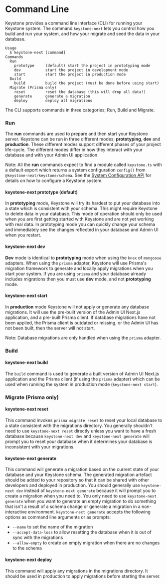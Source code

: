 
# Command Line

Keystone provides a command line interface (CLI) for running your Keystone system.
The command `keystone-next` lets you control how you build and run your system, and how your migrate and seed the data in your database.

```
Usage
  $ keystone-next [command]
Commands
  Run
    prototype     (default) start the project in prototyping mode
    dev           start the project in development mode
    start         start the project in production mode
  Build
    build         build the project (must be done before using start)
  Migrate (Prisma only)
    reset         reset the database (this will drop all data!)
    generate      generate a migration
    deploy        deploy all migrations
```

The CLI supports commands in three categories; Run, Build and Migrate.

### Run

The **run** commands are used to prepare and then start your Keystone server.
Keystone can be run in three different modes; **prototyping**, **dev** and **production**.
These different modes support different phases of your project life-cycle.
The different modes differ in how they interact with your database and with your Admin UI application.

Note: All the **run** commands expect to find a module called `keystone.ts` with a default export which returns a system configuration `config()` from `@keystone-next/keystone/schema`.
See the [System Configuration API](../apis/config) for details on how to configure a Keystone system.

#### keystone-next prototype (default)

In **prototyping** mode, Keystone will try its hardest to put your database into a state which is consistent with your schema.
This might require Keystone to delete data in your database.
This mode of operation should only be used when you are first getting started with Keystone and are not yet working with real data.
In prototyping mode you can quickly change your schema and immediately see the changes reflected in your database and Admin UI when you restart.

#### keystone-next dev

**Dev** mode is identical to **prototyping** mode when using the `knex` of `mongoose` adapters.
When using the `prisma` adapter, Keystone will use Prisma's migration framework to generate and locally apply migrations when you start your system.
If you are using `prisma` and your database already includes migrations then you must use **dev** mode, and not **prototyping** mode.

#### keystone-next start

In **production** mode Keystone will not apply or generate any database migrations.
It will use the pre-built version of the Admin UI Next.js application, and a pre-built Prisma client.
If database migrations have not been applied, the Prisma client is outdated or missing, or the Admin UI has not been built, then the server will not start.

Note: Database migrations are only handled when using the `prisma` adapter.

### Build

#### keystone-next build

The `build` command is used to generate a built version of Admin UI Next.js application and the Prisma client (if using the `prisma` adapter) which can be used when running the system in production mode (`keystone-next start`).

### Migrate (Prisma only)

#### keystone-next reset

This command invokes `prisma migrate reset` to reset your local database to a state consistent with the migrations directory.
You generally shouldn't need to use `keystone-next reset` directly unless you want to have a fresh database because `keystone-next dev` and `keystone-next generate` will prompt you to reset your database when it determines your database is inconsistent with your migrations.

#### keystone-next generate

This command will generate a migration based on the current state of your database and your Keystone schema.
The generated migration artefact should be added to your repository so that it can be shared with other developers and deployed in production.
You should generally use `keystone-next dev` instead of `keystone-next generate` because it will prompt you to create a migration when you need to.
You only need to use `keystone-next generate` when you want to generate an empty migration to do something that isn't a result of a schema change or generate a migration in a non-interactive environment.
`keystone-next generate` accepts the following options as command line arguments or as prompts:

- `--name` to set the name of the migration
- `--accept-data-loss` to allow resetting the database when it is out of sync with the migrations
- `--allow-empty` to create an empty migration when there are no changes to the schema

#### keystone-next deploy

This command will apply any migrations in the migrations directory.
It should be used in production to apply migrations before starting the server.

